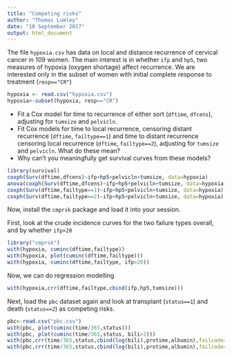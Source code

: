 ```yaml
---
title: "Competing risks"
author: "Thomas Lumley"
date: "10 September 2017"
output: html_document
---
```


The file `hypoxia.csv` has data on local and distance recurrence of cervical cancer in 109 women.  The main interest is in whether `ifp` and `hp5`, two measures of hypoxia (oxygen shortage) affect recurrence. We are interested only in the subset of women with initial complete response to treatment (`resp=="CR"`)

```r
hypoxia <- read.csv("hypoxia.csv")
hypoxia<-subset(hypoxia, resp=="CR")
```


- Fit a Cox model for time to recurrence of either sort (`dftime`, `dfcens`), adjusting for `tumsize` and `pelvicln`. 
-  Fit Cox models for time to local recurrence, censoring distant recurrence (`dftime`, `failtype==1`) and time to distant recurrence censoring local recurrence (`dftime`, `failtype==2`), adjusting for `tumsize` and `pelvicln`. What do these mean?
- Why can't you meaningfully get survival curves from these models?

```r
library(survival)
coxph(Surv(dftime,dfcens)~ifp+hp5+pelvicln+tumsize, data=hypoxia)
anova(coxph(Surv(dftime,dfcens)~ifp+hp5+pelvicln+tumsize, data=hypoxia))
coxph(Surv(dftime,failtype==1)~ifp+hp5+pelvicln+tumsize, data=hypoxia)
coxph(Surv(dftime,failtype==2)~ifp+hp5+pelvicln+tumsize, data=hypoxia)
```


Now, install the `cmprsk` package and load it into your session.

First, look at the crude incidence curves for the two failure types overall, and by whether `ifp>20`
```r
library("cmprsk")
with(hypoxia, cuminc(dftime,failtype))
with(hypoxia, plot(cuminc(dftime,failtype)))
with(hypoxia, cuminc(dftime,failtype, ifp>20))
```

Now, we can do regression modelling
```r
with(hypoxia,crr(dftime,failtype,cbind(ifp,hp5,tumsize)))
```

Next, load the `pbc` dataset again and look at transplant (`status==1`) and death (`status==2`) as competing risks.

```r
pbc<-read.csv("pbc.csv")
with(pbc, plot(cuminc(time/365,status)))
with(pbc, plot(cuminc(time/365,status, bili>2)))
with(pbc,crr(time/365,status,cbind(log(bili),protime,albumin),failcode=1))
with(pbc,crr(time/365,status,cbind(log(bili),protime,albumin),failcode=2))
```